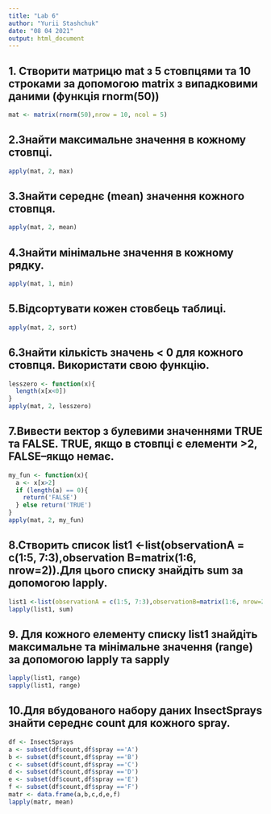 ---
title: "Lab 6"
author: "Yurii Stashchuk"
date: "08 04 2021"
output: html_document
---
## 1. Створити матрицю mat з 5 стовпцями та 10 строками за допомогою matrix з випадковими даними (функція rnorm(50))
```{r}
mat <- matrix(rnorm(50),nrow = 10, ncol = 5)
```

## 2.Знайти максимальне значення в кожному стовпці.

```{r}
apply(mat, 2, max)
```

## 3.Знайти середнє (mean) значення кожного стовпця.

```{r}
apply(mat, 2, mean)
```

## 4.Знайти мінімальне значення в кожному рядку.

```{r}
apply(mat, 1, min)
```
## 5.Відсортувати кожен стовбець таблиці.

```{r}
apply(mat, 2, sort)
```

## 6.Знайти кількість значень < 0 для кожного стовпця. Використати свою функцію.

```{r}
lesszero <- function(x){
  length(x[x<0])
}
apply(mat, 2, lesszero)
```

## 7.Вивести вектор з булевими значеннями TRUE та FALSE. TRUE, якщо в стовпці є елементи >2, FALSE–якщо немає.

```{r}
my_fun <- function(x){
  a <- x[x>2]
  if (length(a) == 0){
    return('FALSE')
  } else return('TRUE')
}
apply(mat, 2, my_fun)
```

## 8.Створить список list1 <-list(observationA = c(1:5, 7:3),observation B=matrix(1:6, nrow=2)).Для цього списку знайдіть sum за допомогою lapply.

```{r}
list1 <-list(observationA = c(1:5, 7:3),observationB=matrix(1:6, nrow=2))
lapply(list1, sum)
```

## 9. Для кожного елементу списку list1 знайдіть максимальне та мінімальне значення (range) за допомогою lapply та sapply

```{r}
lapply(list1, range)
sapply(list1, range)
```

## 10.Для вбудованого набору даних InsectSprays знайти середнє count для кожного spray.
```{r}
df <- InsectSprays
a <- subset(df$count,df$spray =='A')
b <- subset(df$count,df$spray =='B')
c <- subset(df$count,df$spray =='C')
d <- subset(df$count,df$spray =='D')
e <- subset(df$count,df$spray =='E')
f <- subset(df$count,df$spray =='F')
matr <- data.frame(a,b,c,d,e,f)
lapply(matr, mean)
```